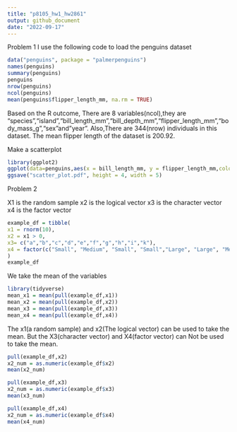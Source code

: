 ```yaml
---
title: "p8105_hw1_hw2861"
output: github_document
date: "2022-09-17"
---
```


Problem 1
I use the following code to load the penguins dataset

```r
data("penguins", package = "palmerpenguins")
names(penguins)
summary(penguins)
penguins
nrow(penguins)
ncol(penguins)
mean(penguins$flipper_length_mm, na.rm = TRUE)
```

Based on the R outcome,
There are 8 variables(ncol),they are 
"species","island","bill_length_mm","bill_depth_mm","flipper_length_mm","body_mass_g","sex"and"year".
Also,There are 344(nrow) individuals in this dataset.
The mean flipper length of the dataset is 200.92.



Make a scatterplot
```r
library(ggplot2)
ggplot(data=penguins,aes(x = bill_length_mm, y = flipper_length_mm,color=species))+ geom_point()
ggsave("scatter_plot.pdf", height = 4, width = 5)
```




Problem 2

X1 is the random sample
x2 is the logical vector
x3 is the character vector
x4 is the factor vector

```r
example_df = tibble(
x1 = rnorm(10),
x2 = x1 > 0,
x3= c("a","b","c","d","e","f","g","h","i","k"),
x4 = factor(c("Small", "Medium", "Small", "Small","Large", "Large", "Medium","Large","Medium","Small"))
)
example_df
```


We take the mean of the variables

```r
library(tidyverse)
mean_x1 = mean(pull(example_df,x1))
mean_x2 = mean(pull(example_df,x2))
mean_x3 = mean(pull(example_df,x3))
mean_x4 = mean(pull(example_df,x4))
```

The x1(a random sample) and x2(The logical vector) can be used to take the mean.
But the X3(character vector) and X4(factor vector) can Not be used to take the mean.


```r
pull(example_df,x2)
x2_num = as.numeric(example_df$x2)
mean(x2_num)

pull(example_df,x3)
x2_num = as.numeric(example_df$x3)
mean(x3_num)

pull(example_df,x4)
x2_num = as.numeric(example_df$x4)
mean(x4_num)
```
